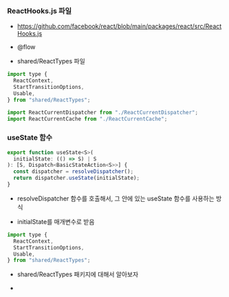### ReactHooks.js 파일

- https://github.com/facebook/react/blob/main/packages/react/src/ReactHooks.js

- @flow

- shared/ReactTypes 파일

```js
import type {
  ReactContext,
  StartTransitionOptions,
  Usable,
} from "shared/ReactTypes";
```

```js
import ReactCurrentDispatcher from "./ReactCurrentDispatcher";
import ReactCurrentCache from "./ReactCurrentCache";
```

### useState 함수

```js
export function useState<S>(
  initialState: (() => S) | S
): [S, Dispatch<BasicStateAction<S>>] {
  const dispatcher = resolveDispatcher();
  return dispatcher.useState(initialState);
}
```

- resolveDispatcher 함수를 호출해서, 그 안에 있는 useState 함수를 사용하는 방식

- initialState를 매개변수로 받음

```js
import type {
  ReactContext,
  StartTransitionOptions,
  Usable,
} from "shared/ReactTypes";
```

- shared/ReactTypes 패키지에 대해서 알아보자

-
